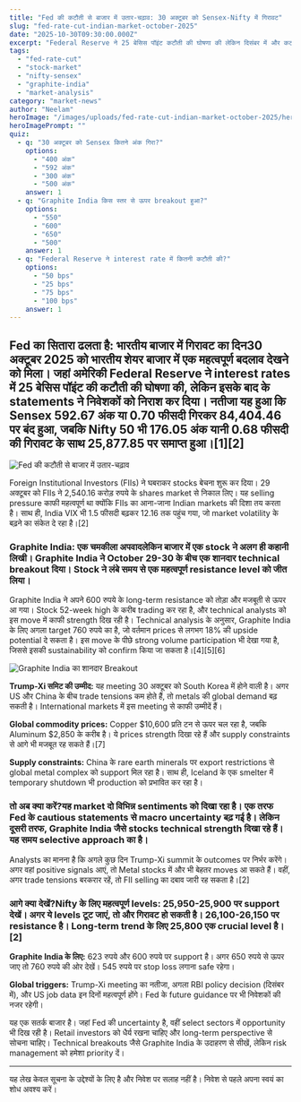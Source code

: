 ```yaml
---
title: "Fed की कटौती से बाजार में उतार-चढ़ाव: 30 अक्टूबर को Sensex-Nifty में गिरावट"
slug: "fed-rate-cut-indian-market-october-2025"
date: "2025-10-30T09:30:00.000Z"
excerpt: "Federal Reserve ने 25 बेसिस पॉइंट कटौती की घोषणा की लेकिन दिसंबर में और कटौती के संकेत न देने से भारतीय बाजार में गिरावट आई। Sensex 592 अंक और Nifty 176 अंक गिरा।"
tags:
  - "fed-rate-cut"
  - "stock-market"
  - "nifty-sensex"
  - "graphite-india"
  - "market-analysis"
category: "market-news"
author: "Neelam"
heroImage: "/images/uploads/fed-rate-cut-indian-market-october-2025/hero-image.jpg"
heroImagePrompt: ""
quiz:
  - q: "30 अक्टूबर को Sensex कितने अंक गिरा?"
    options:
      - "400 अंक"
      - "592 अंक"
      - "300 अंक"
      - "500 अंक"
    answer: 1
  - q: "Graphite India किस स्तर से ऊपर breakout हुआ?"
    options:
      - "550"
      - "600"
      - "650"
      - "500"
    answer: 1
  - q: "Federal Reserve ने interest rate में कितनी कटौती की?"
    options:
      - "50 bps"
      - "25 bps"
      - "75 bps"
      - "100 bps"
    answer: 1
---
```


## Fed का सितारा ढलता है: भारतीय बाजार में गिरावट का दिन30 अक्टूबर 2025 को भारतीय शेयर बाजार में एक महत्वपूर्ण बदलाव देखने को मिला। जहां अमेरिकी Federal Reserve ने interest rates में 25 बेसिस पॉइंट की कटौती की घोषणा की, लेकिन इसके बाद के statements ने निवेशकों को निराश कर दिया। नतीजा यह हुआ कि Sensex 592.67 अंक या 0.70 फीसदी गिरकर 84,404.46 पर बंद हुआ, जबकि Nifty 50 भी 176.05 अंक यानी 0.68 फीसदी की गिरावट के साथ 25,877.85 पर समाप्त हुआ।[1][2]

![Fed की कटौती से बाजार में उतार-चढ़ाव](/images/uploads/fed-rate.png)

Foreign Institutional Investors (FIIs) ने घबराकर stocks बेचना शुरू कर दिया। 29 अक्टूबर को FIIs ने 2,540.16 करोड़ रुपये के shares market से निकाल लिए। यह selling pressure काफी महत्वपूर्ण था क्योंकि FIIs का आना-जाना Indian markets की दिशा तय करता है। साथ ही, India VIX भी 1.5 फीसदी बढ़कर 12.16 तक पहुंच गया, जो market volatility के बढ़ने का संकेत दे रहा है।[2]

### Graphite India: एक चमकीला अपवादलेकिन बाजार में एक stock ने अलग ही कहानी लिखी। **Graphite India** ने October 29-30 के बीच एक शानदार technical breakout दिया। Stock ने लंबे समय से एक महत्वपूर्ण resistance level को जीत लिया।

Graphite India ने अपने 600 रुपये के long-term resistance को तोड़ा और मजबूती से ऊपर आ गया। Stock 52-week high के करीब trading कर रहा है, और technical analysts को इस move में काफी strength दिख रही है। Technical analysis के अनुसार, Graphite India के लिए अगला target 760 रुपये का है, जो वर्तमान prices से लगभग 18% की upside potential दे सकता है। इस move के पीछे strong volume participation भी देखा गया है, जिससे इसकी sustainability को confirm किया जा सकता है।[4][5][6]

![Graphite India का शानदार Breakout](/images/uploads/fed-rate-cut-nifty/graphite-break.png)

**Trump-Xi समिट की उम्मीद:** यह meeting 30 अक्टूबर को South Korea में होने वाली है। अगर US और China के बीच trade tensions कम होते हैं, तो metals की global demand बढ़ सकती है। International markets में इस meeting से काफी उम्मीदें हैं।

**Global commodity prices:** Copper $10,600 प्रति टन से ऊपर चल रहा है, जबकि Aluminum $2,850 के करीब है। ये prices strength दिखा रहे हैं और supply constraints से आगे भी मजबूत रह सकते हैं।[7]

**Supply constraints:** China के rare earth minerals पर export restrictions से global metal complex को support मिल रहा है। साथ ही, Iceland के एक smelter में temporary shutdown भी production को प्रभावित कर रहा है।

### तो अब क्या करें?यह market दो विभिन्न sentiments को दिखा रहा है। एक तरफ Fed के cautious statements से macro uncertainty बढ़ गई है। लेकिन दूसरी तरफ, Graphite India जैसे stocks technical strength दिखा रहे हैं। यह समय selective approach का है।

Analysts का मानना है कि अगले कुछ दिन Trump-Xi summit के outcomes पर निर्भर करेंगे। अगर वहां positive signals आएं, तो Metal stocks में और भी बेहतर moves आ सकते हैं। वहीं, अगर trade tensions बरकरार रहें, तो FII selling का दबाव जारी रह सकता है।[2]

### आगे क्या देखें?**Nifty के लिए महत्वपूर्ण levels:** 25,950-25,900 पर support देखें। अगर ये levels टूट जाएं, तो और गिरावट हो सकती है। 26,100-26,150 पर resistance है। Long-term trend के लिए 25,800 एक crucial level है।[2]

**Graphite India के लिए:** 623 रुपये और 600 रुपये पर support है। अगर 650 रुपये से ऊपर जाए तो 760 रुपये की ओर देखें। 545 रुपये पर stop loss लगाना safe रहेगा।

**Global triggers:** Trump-Xi meeting का नतीजा, अगला RBI policy decision (दिसंबर में), और US job data इन दिनों महत्वपूर्ण होंगे। Fed के future guidance पर भी निवेशकों की नजर रहेगी।

यह एक सतर्क बाजार है। जहां Fed की uncertainty है, वहीं select sectors में opportunity भी दिख रही है। Retail investors को धैर्य रखना चाहिए और long-term perspective से सोचना चाहिए। Technical breakouts जैसे Graphite India के उदाहरण से सीखें, लेकिन risk management को हमेशा priority दें।

---

यह लेख केवल सूचना के उद्देश्यों के लिए है और निवेश पर सलाह नहीं है। निवेश से पहले अपना स्वयं का शोध अवश्य करें।
